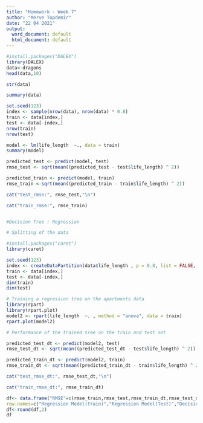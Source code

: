 ---
title: "Homework - Week 7"
author: "Merve Topdemir"
date: "22 04 2021"
output:
  word_document: default
  html_document: default
---

```{r}
#install.packages("DALEX")
library(DALEX)
data<-dragons
head(data,10)

```

```{r}
str(data)
```

```{r}
summary(data)
```

```{r}
set.seed(123)
index <- sample(nrow(data), nrow(data) * 0.8)
train <- data[index,]
test <- data[-index,]
nrow(train)
nrow(test)
```


```{r}
model <- lm(life_length  ~., data = train)
summary(model)

```

```{r}
predicted_test <- predict(model, test)
rmse_test <- sqrt(mean((predicted_test - test$life_length) ^ 2))

predicted_train <- predict(model, train)
rmse_train <-sqrt(mean((predicted_train - train$life_length) ^ 2))

cat("test_rmse:", rmse_test,"\n")

cat("train_rmse:", rmse_train)



```




```{r}
#Decision Tree : Regression

# Splitting of the data

#install.packages("caret")
library(caret)

set.seed(123)
index <- createDataPartition(data$life_length , p = 0.8, list = FALSE, times = 1)
train <- data[index,]
test <- data[-index,]
dim(train)
dim(test)


```


```{r}
# Training a regression tree on the apartments data
library(rpart)
library(rpart.plot)
model2 <- rpart(life_length  ~. , method = "anova", data = train)
rpart.plot(model2)

```

```{r}
# Performance of the trained tree on the train and test set

predicted_test_dt <- predict(model2, test)
rmse_test_dt <- sqrt(mean((predicted_test_dt - test$life_length) ^ 2))

predicted_train_dt <- predict(model2, train)
rmse_train_dt <- sqrt(mean((predicted_train_dt - train$life_length) ^ 2))

cat("test_rmse_dt:", rmse_test_dt,"\n")

cat("train_rmse_dt:", rmse_train_dt)


```

```{r}

df<- data.frame("RMSE"=c(rmse_train,rmse_test,rmse_train_dt,rmse_test_dt),
row.names=c("Regression Model(Train)","Regression Model(Test)","Decision  Tree(Train)","Decision Tree(Test)"))
df<-round(df,2)
df

```